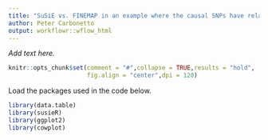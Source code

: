 ```yaml
---
title: "SuSiE vs. FINEMAP in an example where the causal SNPs have relatively large effects"
author: Peter Carbonetto
output: workflowr::wflow_html
---
```


*Add text here.*

```r
knitr::opts_chunk$set(comment = "#",collapse = TRUE,results = "hold",
                      fig.align = "center",dpi = 120)
```

Load the packages used in the code below.

```r
library(data.table)
library(susieR)
library(ggplot2)
library(cowplot)
```

